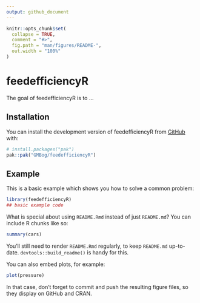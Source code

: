 ```yaml
---
output: github_document
---
```


<!-- README.md is generated from README.Rmd. Please edit that file -->

```r
knitr::opts_chunk$set(
  collapse = TRUE,
  comment = "#>",
  fig.path = "man/figures/README-",
  out.width = "100%"
)
```

# feedefficiencyR

<!-- badges: start -->
<!-- badges: end -->

The goal of feedefficiencyR is to ...

## Installation

You can install the development version of feedefficiencyR from [GitHub](https://github.com/) with:

``` r
# install.packages("pak")
pak::pak("GMBog/feedefficiencyR")
```

## Example

This is a basic example which shows you how to solve a common problem:

```r
library(feedefficiencyR)
## basic example code
```

What is special about using `README.Rmd` instead of just `README.md`? You can include R chunks like so:

```r
summary(cars)
```

You'll still need to render `README.Rmd` regularly, to keep `README.md` up-to-date. `devtools::build_readme()` is handy for this.

You can also embed plots, for example:

```r
plot(pressure)
```

In that case, don't forget to commit and push the resulting figure files, so they display on GitHub and CRAN.
